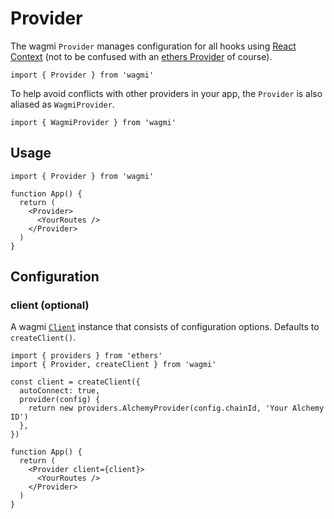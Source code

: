 # Provider

The wagmi `Provider` manages configuration for all hooks using [React Context](https://reactjs.org/docs/context.html) (not to be confused with an [ethers Provider](https://docs.ethers.io/v5/api/providers/) of course).

```tsx
import { Provider } from 'wagmi'
```

To help avoid conflicts with other providers in your app, the `Provider` is also aliased as `WagmiProvider`.

```tsx
import { WagmiProvider } from 'wagmi'
```

## Usage

```tsx
import { Provider } from 'wagmi'

function App() {
  return (
    <Provider>
      <YourRoutes />
    </Provider>
  )
}
```

## Configuration

### client (optional)

A wagmi [`Client`](/docs/client) instance that consists of configuration options. Defaults to `createClient()`.

```tsx {4-9,13}
import { providers } from 'ethers'
import { Provider, createClient } from 'wagmi'

const client = createClient({
  autoConnect: true,
  provider(config) {
    return new providers.AlchemyProvider(config.chainId, 'Your Alchemy ID')
  },
})

function App() {
  return (
    <Provider client={client}>
      <YourRoutes />
    </Provider>
  )
}
```
